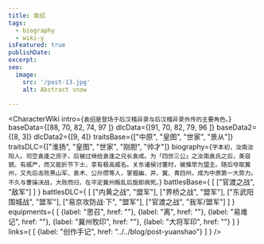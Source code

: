 ```yaml
---
title: 袁绍
tags:
  - biography
  - wiki-y
isFeatured: true
publishDate:
excerpt:
seo:
  image:
    src: '/post-13.jpg'
    alt: Abstract snow

---
```



<CharacterWiki
  intro={`袁绍是登场于后汉稽异录与后汉稽异录外传的主要角色。`}
  baseData={[88, 70, 82, 74, 97
  ]}
  dlcData={[91, 70, 82, 79, 96
  ]}
  baseData2={[8, 3]}
  dlcData2={[9, 4]}
  traitsBase={["中原", "皇图", "世家", "景从"]}
  traitsDLC={["淮扬", "皇图", "世家", "刚胆", "帅才"]}
  biography={`字本初，汝南汝阳人。司空袁逢之庶子，后被过继给袁逢之兄长袁成。为「四世三公」之汝南袁氏之后，美容貌、有威严，而又能折节下士，享有极高威名。关东诸侯讨董时，被推举为盟主。随后夺取冀州，又先后击败黑山军、袁术、公孙瓒等人，掌握幽、并、冀、青四州，成为中原第一大势力。不久与曹操决战，大败而归，在平定冀州叛乱后旋即病死。`}
  battlesBase={
    [
      ["官渡之战", "敌军"]
    ]
  }
  battlesDLC={
    [
      ["内黄之战", "盟军"],
      ["界桥之战", "盟军"],
      ["东武阳围城战", "盟军"],
      ["易京攻防战·下", "盟军"],
      ["官渡之战", "我军/盟军"]
    ]
  }
  equipments={
    [
      {label: "思召", href: ""},
      {label: "离", href: ""},
      {label: "易难记", href: ""},
      {label: "冀州牧印", href: ""},
      {label: "大将军印", href: ""}
    ]
  }
  links={
    [
      {label: "创作手记", href: "../../blog/post-yuanshao"}
    ]
  }
/>
